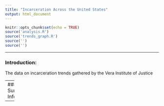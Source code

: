 ```yaml
---
title: "Incarceration Across the United States"
output: html_document
---
```


```r
knitr::opts_chunk$set(echo = TRUE)
source('analysis.R')
source('trends_graph.R')
source('')
source('')
```
---

### Introduction:
The data on incarceration trends gathered by the Vera Institute of Justice 

---
### Summary Information:

---


